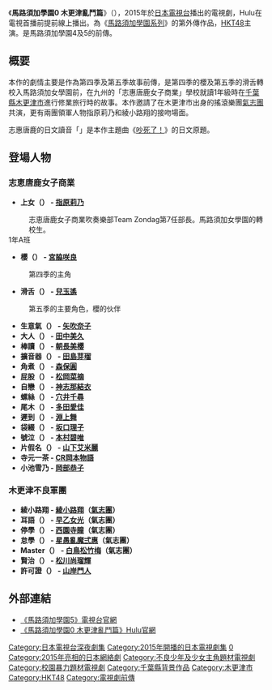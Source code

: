 {{For2|《馬路須加學園》其他系列作|[[馬路須加學園系列|馬路須加學園系列]]}}
{{unreferenced|time=2016-10-31T00:46:45+00:00}}
{{电视节目信息框
| show_name          = 馬路須加學園0 木更津亂鬥篇
| original_name      = {{lang|ja|マジすか学園0 木更津乱闘編}}
| image              = 
| caption            = 
| format             =
| camera             = 
| picture_format     = 
| runtime            = 
| creator            = [[秋元康|秋元康]]
| director           =大谷太郎<br>中莖強
| developer          = 
| executive_producer = 
| starring           = [[HKT48|HKT48]]
| narrated           = 
| country            = {{JPN}}
| network            = [[日本電視台|日本電視台]]、[[Hulu|Hulu]]
| first_aired        = 2015年11月29日 25:05   
| last_aired         = 2015年11月29日 25:35
| num_episodes       = 
| website            = http://www.ntv.co.jp/majisuka5/
| imdb_id            = 
| tv_com_id          = 
|writer = 山岡潤平<br>德永友一<br>元麻布ファクトリー|producer = 植野浩之<br>八木元
}}

《'''馬路須加學園0 木更津亂鬥篇'''》（{{lang-ja|'''マジすか学園0 木更津乱闘編'''}}），2015年於[[日本電視台|日本電視台]]播出的電視劇，Hulu在電視首播前提前線上播出。為《[[馬路須加學園系列|馬路須加學園系列]]》的第外傳作品，[[HKT48|HKT48]]主演。是馬路須加學園4及5的前傳。

== 概要 ==
本作的劇情主要是作為第四季及第五季故事前傳，是第四季的櫻及第五季的滑舌轉校入馬路須加女學園前，在九州的「志惠唐鹿女子商業」學校就讀1年級時在[[千葉縣|千葉縣]][[木更津市|木更津市]]進行修業旅行時的故事。本作邀請了在木更津市出身的搖滾樂團[[氣志團|氣志團]]共演，更有兩團領軍人物指原莉乃和綾小路翔的接吻場面。

志惠唐鹿的日文讀音「{{lang|ja|しぇからしか}}」是本作主題曲《[[吵死了！|吵死了！]]》的日文原題。

== 登場人物 == 
=== 志恵唐鹿女子商業 ===
*'''上女（{{lang|ja|アゲマン}}） - [[指原莉乃|指原莉乃]]'''
:志恵唐鹿女子商業吹奏樂部Team Zondag第7任部長。馬路須加女學園的轉校生。
;1年A班
*'''櫻（{{lang|ja|さくら}}） - [[宮脇咲良|宮脇咲良]]'''
:第四季的主角
*'''滑舌（{{lang|ja|カツゼツ}}） - [[兒玉遙|兒玉遙]]'''
:第五季的主要角色，櫻的伙伴
*'''生意氣（{{lang|ja|ナマイキ}}） - [[矢吹奈子|矢吹奈子]]'''
*'''大人（{{lang|ja|オトナ}}） - [[田中美久|田中美久]]'''
*'''棒讀（{{lang|ja|ボウヨミ}}） - [[朝長美櫻|朝長美櫻]]'''
*'''擴音器（{{lang|ja|メガホン}}） - [[田島芽瑠|田島芽瑠]]'''
*'''角煮（{{lang|ja|カクニ}}） - [[森保圓|森保圓]]'''
*'''屁股（{{lang|ja|オシリ}}） - [[松岡菜摘|松岡菜摘]]'''
*'''自戀（{{lang|ja|ナルシ}}） - [[神志那結衣|神志那結衣]]'''
*'''螺絲（{{lang|ja|ネジ}}） - [[穴井千尋|穴井千尋]]'''
*'''尾木（{{lang|ja|オギ}}） - [[多田愛佳|多田愛佳]]'''
*'''遲到（{{lang|ja|チコク}}） - [[淵上舞_(歌手)|淵上舞]]'''
*'''袋綴（{{lang|ja|フクロトジ}}） - [[坂口理子|坂口理子]]'''
*'''號泣（{{lang|ja|ゴウキュウ}}） - [[本村碧唯|本村碧唯]]'''
*'''片假名（{{lang|ja|カタカナ}}） - [[山下艾米麗|山下艾米麗]]'''
*'''寺元一茶 - [[CR岡本物語|CR岡本物語]]'''
*'''小池雪乃 - [[岡部恭子|岡部恭子]]'''
=== 木更津不良軍團===
*'''綾小路翔 - [[綾小路翔|綾小路翔]]（[[氣志團|氣志團]]）'''
*'''耳語（{{lang|ja|ミミウチ}}） - [[早乙女光|早乙女光]]（氣志團）'''
*'''停學（{{lang|ja|テイガク}}） - [[西園寺瞳|西園寺瞳]]（氣志團）'''
*'''怠學（{{lang|ja|タイガク}}） - [[星愚亂魔弍惠|星愚亂魔弍惠]]（氣志團）'''
*'''Master（{{lang|ja|マスター}}） - [[白鳥松竹梅|白鳥松竹梅]]（氣志團）'''
*'''賢治（{{lang|ja|ケンジ}}） - [[松川尚瑠輝|松川尚瑠輝]]'''
*'''許可證（{{lang|ja|ムメンキョ}}） - [[山岸門人|山岸門人]]'''
== 外部連結 ==
*[http://www.ntv.co.jp/majisuka5/ 《馬路須加學園5》電視台官網] {{Wayback|url=http://www.ntv.co.jp/majisuka5/ |date=20210116233928 }}
*[http://www.hulu.jp/majisuka-gakuen-0 《馬路須加學園0 木更津亂鬥篇》Hulu官網] {{Wayback|url=http://www.hulu.jp/majisuka-gakuen-0 |date=20170419110019 }}

{{馬路須加學園系列}}
{{HKT48}}
{{AKB48集團}}
{{秋元康}}

{{DEFAULTSORT:Majisuka Gakuen 0}}
[[Category:日本電視台深夜劇集|Category:日本電視台深夜劇集]]
[[Category:2015年開播的日本電視劇集|Category:2015年開播的日本電視劇集]]
[[Category:馬路須加學園|0]]
[[Category:2015年亮相的日本網絡劇|Category:2015年亮相的日本網絡劇]]
[[Category:不良少年及少女主角題材電視劇|Category:不良少年及少女主角題材電視劇]]
[[Category:校園暴力題材電視劇|Category:校園暴力題材電視劇]]
[[Category:千葉縣背景作品|Category:千葉縣背景作品]]
[[Category:木更津市|Category:木更津市]]
[[Category:HKT48|Category:HKT48]]
[[Category:電視劇前傳|Category:電視劇前傳]]
